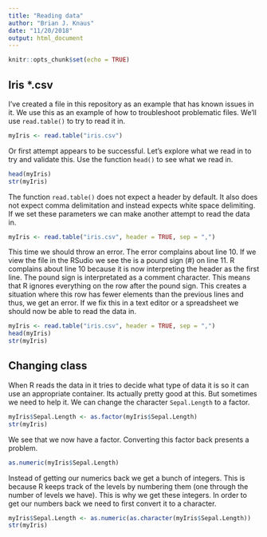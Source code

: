 ```yaml
---
title: "Reading data"
author: "Brian J. Knaus"
date: "11/20/2018"
output: html_document
---
```


```r
knitr::opts_chunk$set(echo = TRUE)
```

## Iris *.csv

I've created a file in this repository as an example that has known issues in it.
We use this as an example of how to troubleshoot problematic files.
We'll use `read.table()` to try to read it in.

```r
myIris <- read.table("iris.csv")
```

Or first attempt appears to be successful.
Let's explore what we read in to try and validate this.
Use the function `head()` to see what we read in.

```r
head(myIris)
str(myIris)
```

The function `read.table()` does not expect a header by default.
It also does not expect comma delimitation and instead expects white space delimiting.
If we set these parameters we can make another attempt to read the data in.

```r
myIris <- read.table("iris.csv", header = TRUE, sep = ",")
```


This time we should throw an error.
The error complains about line 10.
If we view the file in the RSudio we see the is a pound sign (#) on line 11.
R complains about line 10 because it is now interpreting the header as the first line.
The pound sign is interpretated as a comment character.
This means that R ignores everything on the row after the pound sign.
This creates a situation where this row has fewer elements than the previous lines and thus, we get an error.
If we fix this in a text editor or a spreadsheet we should now be able to read the data in.


```r
myIris <- read.table("iris.csv", header = TRUE, sep = ",")
head(myIris)
str(myIris)
```


## Changing class


When R reads the data in it tries to decide what type of data it is so it can use an appropriate container.
Its actually pretty good at this.
But sometimes we need to help it.
We can change the character `Sepal.Length` to a factor.


```r
myIris$Sepal.Length <- as.factor(myIris$Sepal.Length)
str(myIris)
```


We see that we now have a factor.
Converting this factor back presents a problem.


```r
as.numeric(myIris$Sepal.Length)
```


Instead of getting our numerics back we get a bunch of integers.
This is because R keeps track of the levels by numbering them (one through the number of levels we have).
This is why we get these integers.
In order to get our numbers back we need to first convert it to a character.

```r
myIris$Sepal.Length <- as.numeric(as.character(myIris$Sepal.Length))
str(myIris)
```

